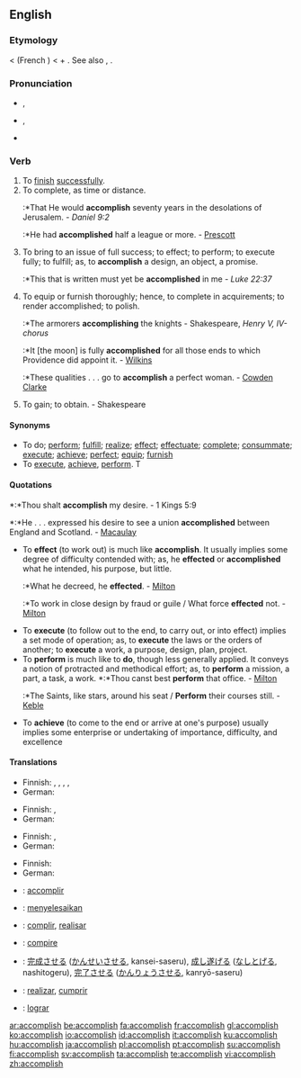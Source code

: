 ==English==

===Etymology===
{{etyl|ang}} {{term|acomplissen|lang=ang}} < {{etyl|fro}} {{term|accomplir|lang=fro}} (French {{term|accomplir|lang=fr}}) < {{etyl|la}} {{term|ad|lang=la}} + {{term|complere||to fill up, to complete|lang=la}}. See also {{term|complete}}, {{term|finish}}.

===Pronunciation===
* {{a|UK}} {{IPA|/əˈkəm.plɪʃ/}}, {{SAMPA|/@"k@m.plIS/}}
* {{a|US}} {{IPA|/əˈkɔm.pliʃ/}}, {{SAMPA|/@"kOm.pliS/}}
* {{hyphenation|ac-com'plish}}

===Verb===
{{en-verb|accomplishes|accomplishing|accomplished}}

# To [[finish]] [[successful]]ly.
# To complete, as time or distance.
#:*That He would '''accomplish''' seventy years in the desolations of Jerusalem. - ''Daniel 9:2''
#:*He had '''accomplished''' half a league or more. - [[Prescott]]
# To bring to an issue of full success; to effect; to perform; to execute fully; to fulfill; as, to '''accomplish''' a design, an object, a promise.
#:*This that is written must yet be '''accomplished''' in me - ''Luke 22:37''
# To equip or furnish thoroughly; hence, to complete in acquirements; to render accomplished; to polish.
#:*The armorers '''accomplishing''' the knights - Shakespeare, ''Henry V, IV-chorus''
#:*It [the moon] is fully '''accomplished''' for all those ends to which Providence did appoint it. - [[Wilkins]]
#:*These qualities . . . go to '''accomplish''' a perfect woman. - [[Cowden Clarke]]
# {{obsolete}} To gain; to obtain. - Shakespeare

====Synonyms====
* To do; [[perform]]; [[fulfill]]; [[realize]]; [[effect]]; [[effectuate]]; [[complete]]; [[consummate]]; [[execute]]; [[achieve]]; [[perfect]]; [[equip]]; [[furnish]]
* To [[execute]], [[achieve]], [[perform]]. T

====Quotations====
*:*Thou shalt '''accomplish''' my desire. - 1 Kings 5:9
*:*He . . . expressed his desire to see a union '''accomplished''' between England and Scotland. - [[Macaulay]]
*To '''effect''' (to work out) is much like '''accomplish'''. It usually implies some degree of difficulty contended with; as, he '''effected''' or '''accomplished''' what he intended, his purpose, but little. 
*:*What he decreed, he '''effected'''. - [[Milton]]
*:*To work in close design by fraud or guile / What force '''effected''' not. - [[Milton]]
*To '''execute''' (to follow out to the end, to carry out, or into effect) implies a set mode of operation; as, to '''execute''' the laws or the orders of another; to '''execute''' a work, a purpose, design, plan, project. 
*To '''perform''' is much like to '''do''', though less generally applied. It conveys a notion of protracted and methodical effort; as, to '''perform''' a mission, a part, a task, a work. *:*Thou canst best '''perform''' that office. - [[Milton]]
*:*The Saints, like stars, around his seat / '''Perform''' their courses still. - [[Keble]]
*To '''achieve''' (to come to the end or arrive at one's purpose) usually implies some enterprise or undertaking of importance, difficulty, and excellence

====Translations====
{{trans-top|to finish successfully}}
* Finnish: {{t-|fi|suorittaa}}, {{t-|fi|toteuttaa}}, {{t-|fi|saada}} {{t-|fi|tehty|alt=tehdyksi}}, {{t-|fi|saattaa}} {{t-|fi|päätökseen}}, {{t-|fi|saada}} {{t-|fi|aikaan}}
* German: {{t+|de|vollenden}}
{{trans-mid}}
{{trans-bottom}}

{{trans-top|to complete, as time or distance}}
* Finnish: {{t-|fi|suorittaa}}, {{t|fi|saavuttaa}}
* German: {{t+|de|vollenden}}
{{trans-mid}}
{{trans-bottom}}

{{trans-top|to bring to an issue of full success; to effect; to perform}}
* Finnish: {{t-|fi|suorittaa}}, {{t|fi|saavuttaa}}
* German: {{t+|de|vollenden}}
{{trans-mid}}
{{trans-bottom}}

{{trans-top|to equip or furnish thoroughly}}
* Finnish: {{t|fi|varustaa}}
* German: {{t+|de|vollenden}}
{{trans-mid}}
{{trans-bottom}}

{{trans-top|(obsolete) to gain; to obtain}}
{{trans-mid}}
{{trans-bottom}}

{{checktrans-top}}
*{{ttbc|French}}: [[accomplir]]
*{{ttbc|Indonesian}}: [[selesai|menyelesaikan]]
*{{ttbc|Interlingua}}: [[complir]], [[realisar]]
*{{ttbc|Italian}}: [[compire]]
*{{ttbc|Japanese}}: [[完成]]させる ([[かんせい]]させる, kansei-saseru), [[成し遂げる]] ([[なしとげる]], nashitogeru), [[完了]]させる ([[かんりょう]]させる, kanryō-saseru)
*{{ttbc|Portuguese}}: [[realizar]], [[cumprir]]
*{{ttbc|Spanish}}: [[lograr]]
{{checktrans-bottom}}

[[ar:accomplish]]
[[be:accomplish]]
[[fa:accomplish]]
[[fr:accomplish]]
[[gl:accomplish]]
[[ko:accomplish]]
[[io:accomplish]]
[[id:accomplish]]
[[it:accomplish]]
[[ku:accomplish]]
[[hu:accomplish]]
[[ja:accomplish]]
[[pl:accomplish]]
[[pt:accomplish]]
[[su:accomplish]]
[[fi:accomplish]]
[[sv:accomplish]]
[[ta:accomplish]]
[[te:accomplish]]
[[vi:accomplish]]
[[zh:accomplish]]